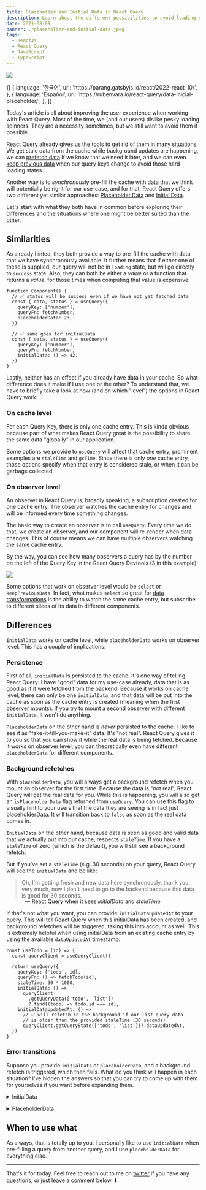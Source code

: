 ```yaml
---
title: Placeholder and Initial Data in React Query
description: Learn about the different possibilities to avoid loading spinners in React Query.
date: 2021-08-09
banner: ./placeholder-and-initial-data.jpeg
tags:
  - ReactJs
  - React Query
  - JavaScript
  - TypeScript
---
```



<img src="./placeholder-and-initial-data.jpeg" />

<Attribution
  name="Marco Bianchetti"
  url="https://unsplash.com/@marcobian"
/>

<RqToc id="placeholder-and-initial-data-in-react-query" />

<Translations>
  {[
    {
      language: '한국어',
      url: 'https://parang.gatsbyjs.io/react/2022-react-10/',
    },
    {
      language: 'Español',
      url: 'https://rubenvara.io/react-query/data-inicial-placeholder/',
    },
  ]}
</Translations>

Today's article is all about improving the user experience when working with React Query. Most of the time, we (and our users) dislike pesky loading spinners. They are a necessity sometimes, but we still want to avoid them if possible.

React Query already gives us the tools to get rid of them in many situations. We get stale data from the cache while background updates are happening, we can [prefetch data](https://tanstack.com/query/latest/docs/react/guides/prefetching) if we know that we need it later, and we can even [keep previous data](https://tanstack.com/query/latest/docs/react/guides/paginated-queries#better-paginated-queries-with-placeholderdata) when our query keys change to avoid those hard loading states.

Another way is to _synchronously_ pre-fill the cache with data that we think will potentially be right for our use-case, and for that, React Query offers two different yet similar approaches: [Placeholder Data](https://tanstack.com/query/latest/docs/react/guides/placeholder-query-data) and [Initial Data](https://tanstack.com/query/latest/docs/react/guides/initial-query-data).

Let's start with what they both have in common before exploring their differences and the situations where one might be better suited than the other.

## Similarities

As already hinted, they both provide a way to pre-fill the cache with data that we have synchronously available. It further means that if either one of these is supplied, our query will not be in `loading` state, but will go directly to `success` state. Also, they can both be either a _value_ or a function that returns a _value_, for those times when computing that value is expensive:

```jsx:title=success-queries
function Component() {
  // ✅ status will be success even if we have not yet fetched data
  const { data, status } = useQuery({
    queryKey: ['number'],
    queryFn: fetchNumber,
    placeholderData: 23,
  })

  // ✅ same goes for initialData
  const { data, status } = useQuery({
    queryKey: ['number'],
    queryFn: fetchNumber,
    initialData: () => 42,
  })
}
```

Lastly, neither has an effect if you already have data in your cache. So what difference does it make if I use one or the other? To understand that, we have to briefly take a look at how (and on which "level") the options in React Query work:

### On cache level

For each Query Key, there is only one cache entry. This is kinda obvious because part of what makes React Query great is the possibility to share the same data "globally" in our application.

Some options we provide to `useQuery` will affect that cache entry, prominent examples are `staleTime` and `gcTime`. Since there is only _one_ cache entry, those options specify when that entry is considered stale, or when it can be garbage collected.

### On observer level

An observer in React Query is, broadly speaking, a subscription created for one cache entry. The observer watches the cache entry for changes and will be informed every time something changes.

The basic way to create an observer is to call `useQuery`. Every time we do that, we create an observer, and our component will re-render when data changes. This of course means we can have multiple observers watching the same cache entry.

By the way, you can see how many observers a query has by the number on the left of the Query Key in the React Query Devtools (3 in this example):

<img src="./observers.png" />

Some options that work on observer level would be `select` or `keepPreviousData`. In fact, what makes `select` so great for [data transformations](./react-query-data-transformations#3-using-the-select-option) is the ability to watch the same cache entry, but subscribe to different slices of its data in different components.

## Differences

`InitialData` works on cache level, while `placeholderData` works on observer level. This has a couple of implications:

### Persistence

First of all, `initialData` is persisted to the cache. It's one way of telling React Query: I have "good" data for my use-case already, data that is as good as if it were fetched from the backend. Because it works on cache level, there can only be one `initialData`, and that data will be put into the cache as soon as the cache entry is created (meaning when the first observer mounts). If you try to mount a second observer with different `initialData`, it won't do anything.

`PlaceholderData` on the other hand is _never_ persisted to the cache. I like to see it as "fake-it-till-you-make-it" data. It's "not real". React Query gives it to you so that you can show it while the real data is being fetched. Because it works on observer level, you can theoretically even have different `placeholderData` for different components.

### Background refetches

With `placeholderData`, you will always get a background refetch when you mount an observer for the first time. Because the data is "not real", React Query will get the real data for you. While this is happening, you will also get an `isPlaceholderData` flag returned from `useQuery`. You can use this flag to visually hint to your users that the data they are seeing is in fact just placeholderData. It will transition back to `false` as soon as the real data comes in.

`InitialData` on the other hand, because data is seen as good and valid data that we actually put into our cache, respects `staleTime`. If you have a `staleTime` of zero (which is the default), you will still see a background refetch.

But if you've set a `staleTime` (e.g. 30 seconds) on your query, React Query will see the `initialData` and be like:

> Oh, I'm getting fresh and new data here synchronously, thank you very much, now I don't need to go to the backend because this data is good for 30 seconds.

<p style="padding-left: 3rem; margin-top: -1rem">
  — React Query when it sees <i>initialData</i> and <i>staleTime</i>
</p>

If that's not what you want, you can provide `initialDataUpdatedAt` to your query. This will tell React Query when this initialData has been created, and background refetches will be triggered, taking this into account as well. This is extremely helpful when using initialData from an existing cache entry by using the available `dataUpdatedAt` timestamp:

```jsx:title=initialDataUpdatedAt
const useTodo = (id) => {
  const queryClient = useQueryClient()

  return useQuery({
    queryKey: ['todo', id],
    queryFn: () => fetchTodo(id),
    staleTime: 30 * 1000,
    initialData: () =>
      queryClient
        .getQueryData(['todo', 'list'])
        ?.find((todo) => todo.id === id),
    initialDataUpdatedAt: () =>
      // ✅ will refetch in the background if our list query data
      // is older than the provided staleTime (30 seconds)
      queryClient.getQueryState(['todo', 'list'])?.dataUpdatedAt,
  })
}
```

### Error transitions

Suppose you provide `initialData` or `placeholderData`, and a background refetch is triggered, which then fails. What do you think will happen in each situation? I've hidden the answers so that you can try to come up with them for yourselves if you want before expanding them.

<p>
  <details>
    <summary>InitialData</summary>
    Since <i>initialData</i> is persisted in the cache, the refetch error
    is treated like any other background error. Our query will be in <i>
      error
    </i> state, but your <i>data</i> will still be there.
  </details>
</p>
<p>
  <details>
    <summary>PlaceholderData</summary>
    Since <i>placeholderData</i> is "fake-it-till-you-make-it" data, and
    we didn't make it, we won't see that data anymore. Our query will be
    in <i>error</i> state, and our <i>data</i> will be <i>
      undefined
    </i>.
  </details>
</p>

## When to use what

As always, that is totally up to you. I personally like to use `initialData` when pre-filling a query from another query, and I use `placeholderData` for everything else.

---

That's it for today. Feel free to reach out to me on [twitter](https://twitter.com/tkdodo)
if you have any questions, or just leave a comment below. ⬇️

<Comments />
